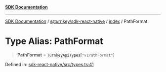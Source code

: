 [**SDK Documentation**](../../../../README.mdx)

***

[SDK Documentation](../../../../packages.mdx) / [@turnkey/sdk-react-native](../../README.mdx) / [index](../README.mdx) / PathFormat

# Type Alias: PathFormat

> **PathFormat** = [`TurnkeyApiTypes`](TurnkeyApiTypes.mdx)\[`"v1PathFormat"`\]

Defined in: [sdk-react-native/src/types.ts:41](https://github.com/tkhq/sdk/blob/3a88af7d1d927c6022706911d6af0f92f1440e00/packages/sdk-react-native/src/types.ts#L41)
